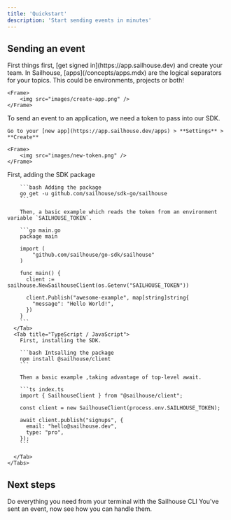 ```yaml
---
title: 'Quickstart'
description: 'Start sending events in minutes'
---
```


## Sending an event

<Steps>
  <Step title="Creating an account">
    First things first, [get signed in](https://app.sailhouse.dev) and create your team.
  </Step>
  <Step title="Creating an app">
    In Sailhouse, [apps](/concepts/apps.mdx) are the logical separators for your topics. This could be environments, projects or both!

    <Frame>
        <img src="images/create-app.png" />
    </Frame>
  </Step>
  <Step title="Create a token">
    To send an event to an application, we need a token to pass into our SDK.

    Go to your [new app](https://app.sailhouse.dev/apps) > **Settings** > **Create**

    <Frame>
        <img src="images/new-token.png" />
    </Frame>
  </Step>
  <Step title="Start sending events">
    <Tabs>
      <Tab title="Go">
        First, adding the SDK package

        ```bash Adding the package
        go get -u github.com/sailhouse/sdk-go/sailhouse
        ```

        Then, a basic example which reads the token from an environment variable `SAILHOUSE_TOKEN`.

        ```go main.go
        package main

        import (
            "github.com/sailhouse/go-sdk/sailhouse"
        )

        func main() {
          client := sailhouse.NewSailhouseClient(os.Getenv("SAILHOUSE_TOKEN"))

          client.Publish("awesome-example", map[string]string{
            "message": "Hello World!",
          })
        }
        ```
      </Tab>
      <Tab title="TypeScript / JavaScript">
        First, installing the SDK.

        ```bash Intsalling the package
        npm install @sailhouse/client
        ```

        Then a basic example ,taking advantage of top-level await.

        ```ts index.ts
        import { SailhouseClient } from "@sailhouse/client";

        const client = new SailhouseClient(process.env.SAILHOUSE_TOKEN);

        await client.publish("signups", {
          email: "hello@sailhouse.dev",
          type: "pro",
        });
        ```

      </Tab>
    </Tabs>
  </Step>
</Steps>

## Next steps

<CardGroup cols={2}>
  <Card
    title="Install the CLI"
    icon="square-terminal"
    href="cli-reference/introduction"
  >
    Do everything you need from your terminal with the Sailhouse CLI
  </Card>
  <Card
    title="Learn how to handle push events"
    icon="book-open-cover"
    href="/guides/receiving-push-events"
  >
    You've sent an event, now see how you can handle them.
  </Card>
</CardGroup>

